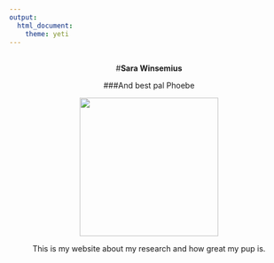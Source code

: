 ```yaml
---
output: 
  html_document:
    theme: yeti
---
```

<br>
<center>#**Sara Winsemius**
<center>###And best pal Phoebe

<center>![](pics/IMG_2221.JPG){width=250px}

This is my website about my research and how great my pup is.

